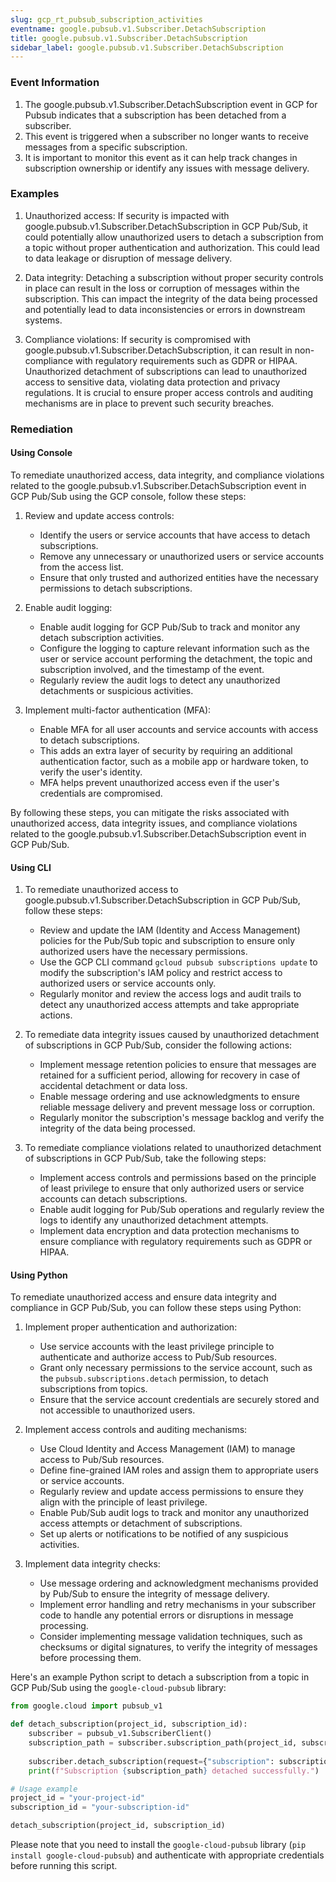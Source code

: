 ```yaml
--- 
slug: gcp_rt_pubsub_subscription_activities
eventname: google.pubsub.v1.Subscriber.DetachSubscription
title: google.pubsub.v1.Subscriber.DetachSubscription
sidebar_label: google.pubsub.v1.Subscriber.DetachSubscription
---
```

                       
### Event Information

1. The google.pubsub.v1.Subscriber.DetachSubscription event in GCP for Pubsub indicates that a subscription has been detached from a subscriber.
2. This event is triggered when a subscriber no longer wants to receive messages from a specific subscription.
3. It is important to monitor this event as it can help track changes in subscription ownership or identify any issues with message delivery.


### Examples

1. Unauthorized access: If security is impacted with google.pubsub.v1.Subscriber.DetachSubscription in GCP Pub/Sub, it could potentially allow unauthorized users to detach a subscription from a topic without proper authentication and authorization. This could lead to data leakage or disruption of message delivery.

2. Data integrity: Detaching a subscription without proper security controls in place can result in the loss or corruption of messages within the subscription. This can impact the integrity of the data being processed and potentially lead to data inconsistencies or errors in downstream systems.

3. Compliance violations: If security is compromised with google.pubsub.v1.Subscriber.DetachSubscription, it can result in non-compliance with regulatory requirements such as GDPR or HIPAA. Unauthorized detachment of subscriptions can lead to unauthorized access to sensitive data, violating data protection and privacy regulations. It is crucial to ensure proper access controls and auditing mechanisms are in place to prevent such security breaches.

### Remediation

#### Using Console

To remediate unauthorized access, data integrity, and compliance violations related to the google.pubsub.v1.Subscriber.DetachSubscription event in GCP Pub/Sub using the GCP console, follow these steps:

1. Review and update access controls:
   - Identify the users or service accounts that have access to detach subscriptions.
   - Remove any unnecessary or unauthorized users or service accounts from the access list.
   - Ensure that only trusted and authorized entities have the necessary permissions to detach subscriptions.

2. Enable audit logging:
   - Enable audit logging for GCP Pub/Sub to track and monitor any detach subscription activities.
   - Configure the logging to capture relevant information such as the user or service account performing the detachment, the topic and subscription involved, and the timestamp of the event.
   - Regularly review the audit logs to detect any unauthorized detachments or suspicious activities.

3. Implement multi-factor authentication (MFA):
   - Enable MFA for all user accounts and service accounts with access to detach subscriptions.
   - This adds an extra layer of security by requiring an additional authentication factor, such as a mobile app or hardware token, to verify the user's identity.
   - MFA helps prevent unauthorized access even if the user's credentials are compromised.

By following these steps, you can mitigate the risks associated with unauthorized access, data integrity issues, and compliance violations related to the google.pubsub.v1.Subscriber.DetachSubscription event in GCP Pub/Sub.

#### Using CLI

1. To remediate unauthorized access to google.pubsub.v1.Subscriber.DetachSubscription in GCP Pub/Sub, follow these steps:
   - Review and update the IAM (Identity and Access Management) policies for the Pub/Sub topic and subscription to ensure only authorized users have the necessary permissions.
   - Use the GCP CLI command `gcloud pubsub subscriptions update` to modify the subscription's IAM policy and restrict access to authorized users or service accounts only.
   - Regularly monitor and review the access logs and audit trails to detect any unauthorized access attempts and take appropriate actions.

2. To remediate data integrity issues caused by unauthorized detachment of subscriptions in GCP Pub/Sub, consider the following actions:
   - Implement message retention policies to ensure that messages are retained for a sufficient period, allowing for recovery in case of accidental detachment or data loss.
   - Enable message ordering and use acknowledgments to ensure reliable message delivery and prevent message loss or corruption.
   - Regularly monitor the subscription's message backlog and verify the integrity of the data being processed.

3. To remediate compliance violations related to unauthorized detachment of subscriptions in GCP Pub/Sub, take the following steps:
   - Implement access controls and permissions based on the principle of least privilege to ensure that only authorized users or service accounts can detach subscriptions.
   - Enable audit logging for Pub/Sub operations and regularly review the logs to identify any unauthorized detachment attempts.
   - Implement data encryption and data protection mechanisms to ensure compliance with regulatory requirements such as GDPR or HIPAA.

#### Using Python

To remediate unauthorized access and ensure data integrity and compliance in GCP Pub/Sub, you can follow these steps using Python:

1. Implement proper authentication and authorization:
   - Use service accounts with the least privilege principle to authenticate and authorize access to Pub/Sub resources.
   - Grant only necessary permissions to the service account, such as the `pubsub.subscriptions.detach` permission, to detach subscriptions from topics.
   - Ensure that the service account credentials are securely stored and not accessible to unauthorized users.

2. Implement access controls and auditing mechanisms:
   - Use Cloud Identity and Access Management (IAM) to manage access to Pub/Sub resources.
   - Define fine-grained IAM roles and assign them to appropriate users or service accounts.
   - Regularly review and update access permissions to ensure they align with the principle of least privilege.
   - Enable Pub/Sub audit logs to track and monitor any unauthorized access attempts or detachment of subscriptions.
   - Set up alerts or notifications to be notified of any suspicious activities.

3. Implement data integrity checks:
   - Use message ordering and acknowledgment mechanisms provided by Pub/Sub to ensure the integrity of message delivery.
   - Implement error handling and retry mechanisms in your subscriber code to handle any potential errors or disruptions in message processing.
   - Consider implementing message validation techniques, such as checksums or digital signatures, to verify the integrity of messages before processing them.

Here's an example Python script to detach a subscription from a topic in GCP Pub/Sub using the `google-cloud-pubsub` library:

```python
from google.cloud import pubsub_v1

def detach_subscription(project_id, subscription_id):
    subscriber = pubsub_v1.SubscriberClient()
    subscription_path = subscriber.subscription_path(project_id, subscription_id)
    
    subscriber.detach_subscription(request={"subscription": subscription_path})
    print(f"Subscription {subscription_path} detached successfully.")

# Usage example
project_id = "your-project-id"
subscription_id = "your-subscription-id"

detach_subscription(project_id, subscription_id)
```

Please note that you need to install the `google-cloud-pubsub` library (`pip install google-cloud-pubsub`) and authenticate with appropriate credentials before running this script.


 